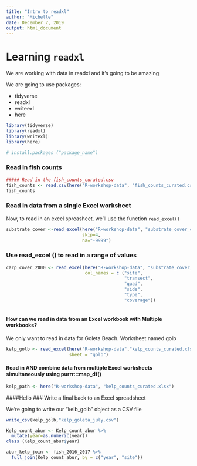 ```yaml
---
title: "Intro to readxl"
author: "Michelle"
date: December 7, 2019
output: html_document
---
```


# Learning `readxl`

We are working with data in readxl and it's going to be amazing

We are going to use packages:

- tidyverse
- readxl
- writeexl
- here


```r
library(tidyverse)
library(readxl)
library(writexl)
library(here)

# install.packages ("package_name")

```
### Read in fish counts

```r
##### Read in the fish_counts_curated.csv
fish_counts <- read.csv(here("R-workshop-data", "fish_counts_curated.csv"))
fish_counts
```

### Read in data from a single Excel worksheet
Now, to read in an excel spreasheet. we'll use the function `read_excel()`
```r
substrate_cover <-read_excel(here("R-workshop-data", "substrate_cover_curated.xlsx"),
                             skip=4,
                             na="-9999")
```
### Use read_excel () to read in a range of values

```r
carp_cover_2000 <- read_excel(here("R-workshop-data", "substrate_cover_curated.xlsx"), range = "D12:I15", 
                              col_names = c ("site",
                                             "transect", 
                                             "quad",
                                             "side",
                                             "type",
                                             "coverage"))
                                   
```

#### How can we read in data from an Excel workbook with Multiple workbooks?

We only want to read in data for Goleta Beach. Worksheet named golb

```r
kelp_golb <- read_excel(here("R-workshop-data","kelp_counts_curated.xlsx"), 
                        sheet = "golb")

```

#### Read in AND combine data from multiple Excel worksheets simultaneously using purrr:::map_df()

```r
kelp_path <- here("R-workshop-data", "kelp_counts_curated.xlsx")


```
####Hello 
### Write a final back to an Excel spreadsheet

We're going to write our "kelb_golb" object as a CSV file

```r
write_csv(kelp_golb,"kelp_goleta_july.csv")
```


```r
Kelp_count_abur <- Kelp_count_abur %>% 
  mutate(year=as.numeric(year))
class (Kelp_count_abur$year)
```
```r
abur_kelp_join <- fish_2016_2017 %>% 
  full_join(Kelp_count_abur, by = c("year", "site"))
```



